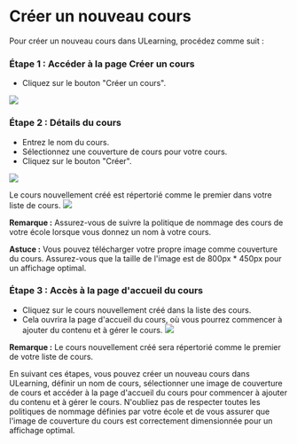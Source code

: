 
# Créer un nouveau cours 
 
 Pour créer un nouveau cours dans ULearning, procédez comme suit : 
 
 ### Étape 1 : Accéder à la page Créer un cours 
 - Cliquez sur le bouton "Créer un cours". 
 
 ![]( /img/utest/teacher/appendix01.png) 
 
 ### Étape 2 : Détails du cours 
 - Entrez le nom du cours. 
 - Sélectionnez une couverture de cours pour votre cours. 
 - Cliquez sur le bouton "Créer". 
 
 ![]( /img/utest/teacher/appendix02.png) 
 
 Le cours nouvellement créé est répertorié comme le premier dans votre liste de cours. 
 ![]( /img/utest/teacher/appendix03.png) 
 
 **Remarque :** Assurez-vous de suivre la politique de nommage des cours de votre école lorsque vous donnez un nom à votre cours. 
 
 **Astuce :** Vous pouvez télécharger votre propre image comme couverture du cours. Assurez-vous que la taille de l'image est de 800px * 450px pour un affichage optimal. 
 
 ### Étape 3 : Accès à la page d'accueil du cours 
 - Cliquez sur le cours nouvellement créé dans la liste des cours. 
 - Cela ouvrira la page d'accueil du cours, où vous pourrez commencer à ajouter du contenu et à gérer le cours. 
 ![]( /img/utest/teacher/appendix04.png) 
 
 **Remarque :** Le cours nouvellement créé sera répertorié comme le premier de votre liste de cours. 
 
 En suivant ces étapes, vous pouvez créer un nouveau cours dans ULearning, définir un nom de cours, sélectionner une image de couverture de cours et accéder à la page d'accueil du cours pour commencer à ajouter du contenu et à gérer le cours. N'oubliez pas de respecter toutes les politiques de nommage définies par votre école et de vous assurer que l'image de couverture du cours est correctement dimensionnée pour un affichage optimal.
